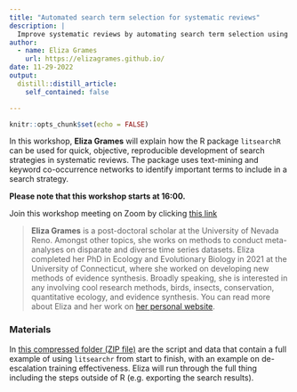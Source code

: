 ```yaml
---
title: "Automated search term selection for systematic reviews"
description: |
  Improve systematic reviews by automating search term selection using R package litsearchR.
author:
  - name: Eliza Grames
    url: https://elizagrames.github.io/
date: 11-29-2022
output:
  distill::distill_article:
    self_contained: false

---
```


```r
knitr::opts_chunk$set(echo = FALSE)
```

In this workshop, **Eliza Grames** will explain how the R package `litsearchR` can be used for quick, objective, reproducible development of search strategies in systematic reviews. The package uses text-mining and keyword co-occurrence networks to identify important terms to include in a search strategy.

**Please note that this workshop starts at 16:00.**


Join this workshop meeting on Zoom by clicking [this link](https://us02web.zoom.us/j/85729707022?pwd=akkza1Z3aTduZ3FHTjFXeVlvYXY1QT09)


> **Eliza Grames** is a post-doctoral scholar at the University of Nevada Reno. Amongst other topics, she works on methods to conduct meta-analyses  on disparate and diverse time series datasets. Eliza completed her PhD in Ecology and Evolutionary Biology in 2021 at the University of Connecticut, where she worked on developing new methods of evidence synthesis. Broadly speaking, she is interested in any involving cool research methods, birds, insects, conservation, quantitative ecology, and evidence synthesis. You can read more about Eliza and her work on [her personal website](https://elizagrames.github.io/).



### Materials

In [this compressed folder (ZIP file)](litsearchr-workshop.zip) are the script and data that contain a full example of using `litsearchr` from start to finish, with an example on de-escalation training effectiveness. Eliza will run through the full thing including the steps outside of R (e.g. exporting the search results).
